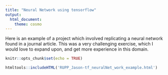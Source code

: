 ```yaml
---
title: "Neural Network using tensorflow"
output: 
  html_document:
    theme: cosmo
---
```


Here is an example of a project which involved replicating a neural network found in a journal article. This was a very challenging exercise, which I would love to expand upon, and get more experience in this domain.

```r
knitr::opts_chunk$set(echo = TRUE)
```

```r
htmltools::includeHTML('RUPP_Jason-tf_neuralNet_work_example.html')
```